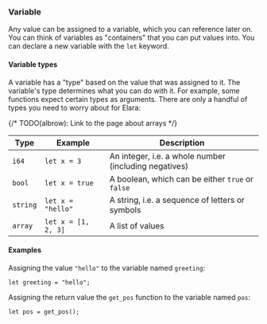 ### Variable

Any value can be assigned to a variable, which you can reference later on.
You can think of variables as "containers" that you can put values into.
You can declare a new variable with the `let` keyword.

#### Variable types

A variable has a "type" based on the value that was assigned to it. The
variable's type determines what you can do with it. For example, some
functions expect certain types as arguments. There are only a handful
of types you need to worry about for Elara:

{/* TODO(albrow): Link to the page about arrays */}

| Type     | Example             | Description                                           |
| -------- | ------------------- | ----------------------------------------------------- |
| `i64`    | `let x = 3`         | An integer, i.e. a whole number (including negatives) |
| `bool`   | `let x = true`      | A boolean, which can be either `true` or `false`      |
| `string` | `let x = "hello"`   | A string, i.e. a sequence of letters or symbols       |
| `array`  | `let x = [1, 2, 3]` | A list of values                                      |

#### Examples

Assigning the value `"hello"` to the variable named
`greeting`:

```rhai
let greeting = "hello";
```

Assigning the return value the `get_pos` function
to the variable named `pos`:

```rhai
let pos = get_pos();
```
